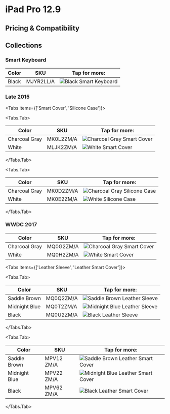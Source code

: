 
# iPad Pro 12.9

## Pricing & Compatibility

## Collections

### Smart Keyboard

| Color | SKU | Tap for more: |
| --- | --- | --- |
| Black | MJYR2<wbr/>LL/A | <Link href="/pre-liquid-ipad/ipad_pro129/MJYR2" scroll={true}><img src="/everypreview/MJYR2.webp" alt="Black Smart Keyboard"/></Link> |

### Late 2015

<Tabs
  items={['Smart Cover', 'Silicone Case']}>

<Tabs.Tab>

| Color | SKU | Tap for more: |
| --- | --- | --- |
| Charcoal Gray | MK0L2<wbr/>ZM/A | <Link href="/pre-liquid-ipad/ipad_pro129/MK0L2" scroll={true}><img src="/everypreview/MK0L2.webp" alt="Charcoal Gray Smart Cover"/></Link> |
| White | MLJK2<wbr/>ZM/A | <Link href="/pre-liquid-ipad/ipad_pro129/MLJK2" scroll={true}><img src="/everypreview/MLJK2.webp" alt="White Smart Cover"/></Link> |

</Tabs.Tab>

<Tabs.Tab>

| Color | SKU | Tap for more: |
| --- | --- | --- |
| Charcoal Gray | MK0D2<wbr/>ZM/A | <Link href="/pre-liquid-ipad/ipad_pro129/MK0D2" scroll={true}><img src="/everypreview/MK0D2.webp" alt="Charcoal Gray Silicone Case"/></Link> |
| White | MK0E2<wbr/>ZM/A | <Link href="/pre-liquid-ipad/ipad_pro129/MK0E2" scroll={true}><img src="/everypreview/MK0E2.webp" alt="White Silicone Case"/></Link> |

</Tabs.Tab>
</Tabs>

### WWDC 2017

| Color | SKU | Tap for more: |
| --- | --- | --- |
| Charcoal Gray | MQ0G2<wbr/>ZM/A | <Link href="/pre-liquid-ipad/ipad_pro129/MQ0G2" scroll={true}><img src="/everypreview/MQ0G2.webp" alt="Charcoal Gray Smart Cover"/></Link> |
| White | MQ0H2<wbr/>ZM/A | <Link href="/pre-liquid-ipad/ipad_pro129/MQ0H2" scroll={true}><img src="/everypreview/MQ0H2.webp" alt="White Smart Cover"/></Link> |

<Tabs
  items={['Leather Sleeve', 'Leather Smart Cover']}>

<Tabs.Tab>

| Color | SKU | Tap for more: |
| --- | --- | --- |
| Saddle Brown | MQ0Q2<wbr/>ZM/A | <Link href="/pre-liquid-ipad/ipad_pro129/MQ0Q2" scroll={true}><img src="/everypreview/MQ0Q2.webp" alt="Saddle Brown Leather Sleeve"/></Link> |
| Midnight Blue | MQ0T2<wbr/>ZM/A | <Link href="/pre-liquid-ipad/ipad_pro129/MQ0T2" scroll={true}><img src="/everypreview/MQ0T2.webp" alt="Midnight Blue Leather Sleeve"/></Link> |
| Black | MQ0U2<wbr/>ZM/A | <Link href="/pre-liquid-ipad/ipad_pro129/MQ0U2" scroll={true}><img src="/everypreview/MQ0U2.webp" alt="Black Leather Sleeve"/></Link> |

</Tabs.Tab>

<Tabs.Tab>

| Color | SKU | Tap for more: |
| --- | --- | --- |
| Saddle Brown | MPV12<wbr/>ZM/A | <Link href="/pre-liquid-ipad/ipad_pro129/MPV12" scroll={true}><img src="/everypreview/MPV12.webp" alt="Saddle Brown Leather Smart Cover"/></Link> |
| Midnight Blue | MPV22<wbr/>ZM/A | <Link href="/pre-liquid-ipad/ipad_pro129/MPV22" scroll={true}><img src="/everypreview/MPV22.webp" alt="Midnight Blue Leather Smart Cover"/></Link> |
| Black | MPV62<wbr/>ZM/A | <Link href="/pre-liquid-ipad/ipad_pro129/MPV62" scroll={true}><img src="/everypreview/MPV62.webp" alt="Black Leather Smart Cover"/></Link> |

</Tabs.Tab>
</Tabs>

